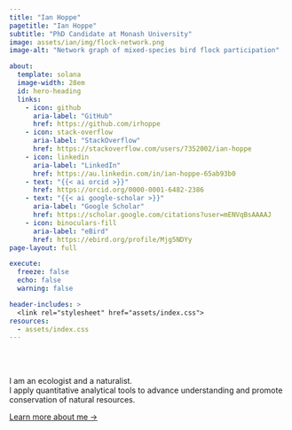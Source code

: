 ```yaml
---
title: "Ian Hoppe"
pagetitle: "Ian Hoppe"
subtitle: "PhD Candidate at Monash University"
image: assets/ian/img/flock-network.png
image-alt: "Network graph of mixed-species bird flock participation"

about:
  template: solana
  image-width: 28em
  id: hero-heading
  links:
    - icon: github
      aria-label: "GitHub"
      href: https://github.com/irhoppe
    - icon: stack-overflow
      aria-label: "StackOverflow"
      href: https://stackoverflow.com/users/7352002/ian-hoppe
    - icon: linkedin
      aria-label: "LinkedIn"
      href: https://au.linkedin.com/in/ian-hoppe-65ab93b0
    - text: "{{< ai orcid >}}"
      href: https://orcid.org/0000-0001-6482-2386
    - text: "{{< ai google-scholar >}}"
      aria-label: "Google Scholar"
      href: https://scholar.google.com/citations?user=mENVqBsAAAAJ
    - icon: binoculars-fill
      aria-label: "eBird"
      href: https://ebird.org/profile/Mjg5NDYy
page-layout: full

execute: 
  freeze: false
  echo: false
  warning: false

header-includes: >
  <link rel="stylesheet" href="assets/index.css">
resources:
  - assets/index.css
---
```


<br><br>

::: {#hero-heading}

I am an ecologist and a naturalist.<br>I apply quantitative analytical tools to advance understanding and promote conservation of natural resources.

[Learn more about me &rarr;](/about)

:::
<!-- hero-heading -->
